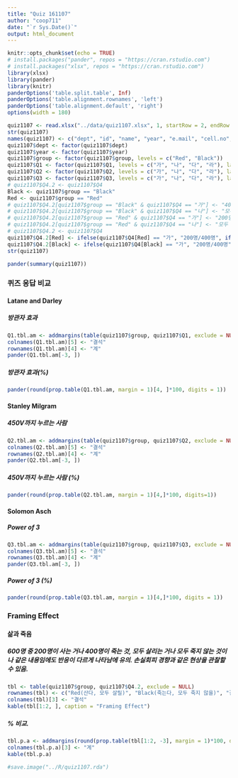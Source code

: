 ```yaml
---
title: "Quiz 161107"
author: "coop711"
date: "`r Sys.Date()`"
output: html_document
---
```


```r
knitr::opts_chunk$set(echo = TRUE)
# install.packages("pander", repos = "https://cran.rstudio.com")
# install.packages("xlsx", repos = "https://cran.rstudio.com")
library(xlsx)
library(pander)
library(knitr)
panderOptions('table.split.table', Inf)
panderOptions('table.alignment.rownames', 'left')
panderOptions('table.alignment.default', 'right')
options(width = 180)
```

```r
quiz1107 <- read.xlsx("../data/quiz1107.xlsx", 1, startRow = 2, endRow = 97, colIndex = c(3:7, 9:14), colClasses = c(rep("character", 11)), stringsAsFactors = FALSE)
str(quiz1107)
names(quiz1107) <- c("dept", "id", "name", "year", "e.mail", "cell.no", "Q1", "Q2", "Q3", "Q4", "group")
quiz1107$dept <- factor(quiz1107$dept)
quiz1107$year <- factor(quiz1107$year)
quiz1107$group <- factor(quiz1107$group, levels = c("Red", "Black"))
quiz1107$Q1 <- factor(quiz1107$Q1, levels = c("가", "나", "다", "라"), labels = c("열에 한명", "열에 세명", "열에 다섯명", "열에 여덟명"))
quiz1107$Q2 <- factor(quiz1107$Q2, levels = c("가", "나", "다", "라"), labels = c("15%", "25%", "45%", "65%"))
quiz1107$Q3 <- factor(quiz1107$Q3, levels = c("가", "나", "다", "라"), labels = c("1명", "2명", "3명", "4명"))
# quiz1107$Q4.2 <- quiz1107$Q4
Black <- quiz1107$group == "Black"
Red <- quiz1107$group == "Red"
# quiz1107$Q4.2[quiz1107$group == "Black" & quiz1107$Q4 == "가"] <- "400명은 죽는다"
# quiz1107$Q4.2[quiz1107$group == "Black" & quiz1107$Q4 == "나"] <- "모두 사망 않을 확률 1/3"
# quiz1107$Q4.2[quiz1107$group == "Red" & quiz1107$Q4 == "가"] <- "200명은 살린다"
# quiz1107$Q4.2[quiz1107$group == "Red" & quiz1107$Q4 == "나"] <- "모두 살릴 확률 1/3"
# quiz1107$Q4.2 <- quiz1107$Q4
quiz1107$Q4.2[Red] <- ifelse(quiz1107$Q4[Red] == "가", "200명/400명", ifelse(quiz1107$Q4[Red] == "나", "확률 1/3", NA))
quiz1107$Q4.2[Black] <- ifelse(quiz1107$Q4[Black] == "가", "200명/400명", ifelse(quiz1107$Q4[Black] == "나", "확률 1/3", NA))
str(quiz1107)
```

```r
pander(summary(quiz1107))
```

### 퀴즈 응답 비교

#### Latane and Darley

##### 방관자 효과

```r
Q1.tbl.am <- addmargins(table(quiz1107$group, quiz1107$Q1, exclude = NULL), margin = 1)
colnames(Q1.tbl.am)[5] <- "결석"
rownames(Q1.tbl.am)[4] <- "계"
pander(Q1.tbl.am[-3, ])
```

##### 방관자 효과(%)

```r
pander(round(prop.table(Q1.tbl.am, margin = 1)[4, ]*100, digits = 1))
```

#### Stanley Milgram

##### 450V까지 누르는 사람

```r
Q2.tbl.am <- addmargins(table(quiz1107$group, quiz1107$Q2, exclude = NULL), margin = 1)
colnames(Q2.tbl.am)[5] <- "결석"
rownames(Q2.tbl.am)[4] <- "계"
pander(Q2.tbl.am[-3, ])
```

##### 450V까지 누르는 사람 (%)

```r
pander(round(prop.table(Q2.tbl.am, margin = 1)[4,]*100, digits=1))
```

#### Solomon Asch

##### Power of 3

```r
Q3.tbl.am <- addmargins(table(quiz1107$group, quiz1107$Q3, exclude = NULL), margin = 1)
colnames(Q3.tbl.am)[5] <- "결석"
rownames(Q3.tbl.am)[4] <- "계"
pander(Q3.tbl.am[-3, ])
```

##### Power of 3 (%)

```r
pander(round(prop.table(Q3.tbl.am, margin = 1)[4,]*100, digits = 1))
```

### Framing Effect

#### 삶과 죽음

##### 600명 중 200명이 사는 거나 400명이 죽는 것, 모두 살리는 거나 모두 죽지 않는 것이나 같은 내용임에도 반응이 다르게 나타남에 유의. 손실회피 경향과 같은 현상을 관찰할 수 있음.

```r
tbl <- table(quiz1107$group, quiz1107$Q4.2, exclude = NULL)
rownames(tbl) <- c("Red(산다, 모두 살릴)", "Black(죽는다, 모두 죽지 않을)", "결석")
colnames(tbl)[3] <- "결석"
kable(tbl[1:2, ], caption = "Framing Effect")
```

##### % 비교.  

```r
tbl.p.a <- addmargins(round(prop.table(tbl[1:2, -3], margin = 1)*100, digits = 1))[1:2, ]
colnames(tbl.p.a)[3] <- "계"
kable(tbl.p.a)
```

```r
#save.image("../R/quiz1107.rda")
```